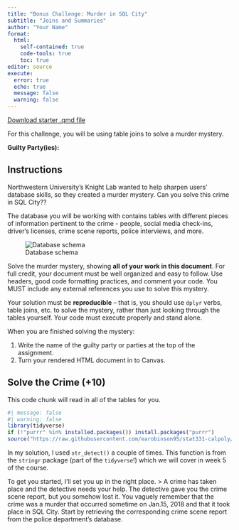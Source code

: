 ```yaml
---
title: "Bonus Challenge: Murder in SQL City"
subtitle: "Joins and Summaries"
author: "Your Name"
format: 
  html:
    self-contained: true
    code-tools: true
    toc: true
editor: source
execute: 
  error: true
  echo: true
  message: false
  warning: false
---
```


[Download starter .qmd file](bCH_murder.qmd)

For this challenge, you will be using table joins to solve a murder mystery.

**Guilty Party(ies): **


## Instructions

Northwestern University's Knight Lab wanted to help sharpen users' database skills, so they created a murder mystery. Can you solve this crime in SQL City??

The database you will be working with contains tables with different pieces of information pertinent to the crime - people, social media check-ins, driver's licenses, crime scene reports, police interviews, and more. 

![Database schema](https://mystery.knightlab.com/schema.png)

Solve the murder mystery, showing **all of your work in this document**. For full credit, your document must be well organized and easy to follow. Use headers, good code formatting practices, and comment your code. You MUST include any external references you use to solve this mystery. 

Your solution must be **reproducible** -- that is, you should use `dplyr` verbs, table joins, etc. to solve the mystery, rather than just looking through the tables yourself. Your code must execute properly and stand alone.

When you are finished solving the mystery: 

1. Write the name of the guilty party or parties at the top of the assignment.
2. Turn your rendered HTML document in to Canvas.


## Solve the Crime (+10)

This code chunk will read in all of the tables for you.

```r
#| message: false
#| warning: false
library(tidyverse)
if (!"purrr" %in% installed.packages()) install.packages("purrr")
source("https://raw.githubusercontent.com/earobinson95/stat331-calpoly/master/practice-activities/data/sql-murder-setup.R")
```

::: callout-tip
In my solution, I used `str_detect()` a couple of times. This function is from the `stringr` package (part of the `tidyverse`!) which we will cover in week 5 of the course.
:::

To get you started, I'll set you up in the right place. 
> A crime has taken place and the detective needs your help. The detective gave you the crime scene report, but you somehow lost it. You vaguely remember that the crime was a murder that occurred sometime on Jan.15, 2018 and that it took place in SQL City. Start by retrieving the corresponding crime scene report from the police department’s database.
